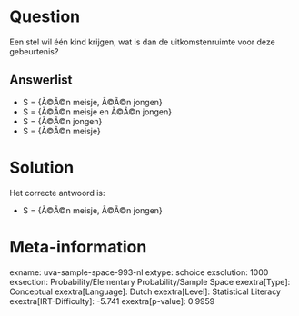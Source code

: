 Question
========

Een stel wil één kind krijgen, wat is dan de uitkomstenruimte voor deze
gebeurtenis?

Answerlist
----------

* S = {Ã©Ã©n meisje, Ã©Ã©n jongen}
* S = {Ã©Ã©n meisje en Ã©Ã©n jongen}
* S = {Ã©Ã©n jongen}
* S = {Ã©Ã©n meisje}

Solution
========

Het correcte antwoord is: 

* S = {Ã©Ã©n meisje, Ã©Ã©n jongen}

Meta-information
================
exname: uva-sample-space-993-nl
extype: schoice
exsolution: 1000
exsection: Probability/Elementary Probability/Sample Space
exextra[Type]: Conceptual
exextra[Language]: Dutch
exextra[Level]: Statistical Literacy
exextra[IRT-Difficulty]: -5.741
exextra[p-value]: 0.9959

